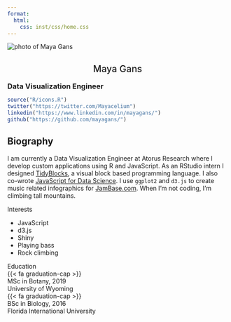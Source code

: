 ```yaml
---
format:
  html:
    css: inst/css/home.css
---
```


<section>

<div class="img-bio">
  <img class="author-photo" src="assets/mayagans.png" alt="photo of Maya Gans"/>
  <h2 style='font-weight:500!important;text-align:center!important;'>Maya Gans</h2>
  <h3 style="margin:0!important;padding:0!important;">Data Visualization Engineer</h3>
  <div class="social">
```r
source("R/icons.R")
twitter("https://twitter.com/Mayacelium")
linkedin("https://www.linkedin.com/in/mayagans/")
github("https://github.com/mayagans/")
```
  </div>
</div>

<div class="bio">
<h1>Biography</h1>

I am currently a Data Visualization Engineer at Atorus Research where I develop custom applications using R and JavaScript. As an RStudio intern I designed [TidyBlocks](https://tidyblocks.tech), a visual block based programming language. I also co-wrote [JavaScript for Data Science](https://js4ds.org). I use `ggplot2` and `d3.js` to create music related infographics for [JamBase.com](https://www.jambase.com/article/new-orleans-jazz-fest-after-dark-deep-dive). When I'm not coding, I'm climbing tall mountains.

  <div class="activities">
    
  <div class="interests">
  <span class="activity">Interests</span>
  <ul>
   <li>JavaScript</li>
   <li>d3.js</li>
   <li>Shiny</li>
   <li>Playing bass</li>
   <li>Rock climbing</li>
  </ul>
  </div>
  
<div class="education">
  <span class="activity">Education</span>
<div class="education-element">
<div class="icon">{{< fa graduation-cap >}}</div>
<div class="degree">MSc in Botany, 2019</div>
<div class="school">University of Wyoming</div>
</div>

<div class="education-element">
<div class="icon">{{< fa graduation-cap >}}</div>
<div class="degree">BSc in Biology, 2016</div>
<div class="school">Florida International University</div>
</div>
</div>
  
</div>
</div>

</section>